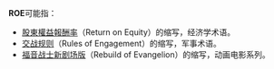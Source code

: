 {{NoteTA|G1=Economics}}

'''ROE'''可能指：
* [[股東權益報酬率|股東權益報酬率]]（Return on Equity）的缩写，经济学术语。
* [[交战规则|交战规则]]（Rules of Engagement）的缩写，军事术语。
* [[福音战士新剧场版|福音战士新剧场版]]（Rebuild of Evangelion）的缩写，动画电影系列。

{{disambig|cat=三字拉丁字母缩写消歧义}}
{{DEFAULTSORT:ROE}}